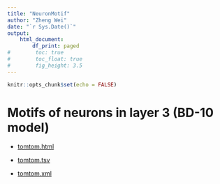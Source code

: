 ```yaml
---
title: "NeuronMotif"
author: "Zheng Wei"
date: "`r Sys.Date()`"
output: 
    html_document:
        df_print: paged
#        toc: true
#        toc_float: true
#        fig_height: 3.5
---
```


```r
knitr::opts_chunk$set(echo = FALSE)
```



# Motifs of neurons in layer 3 (BD-10 model)

* [tomtom.html](result/tomtom.html)

* [tomtom.tsv](result/tomtom.tsv)

* [tomtom.xml](result/tomtom.xml)


